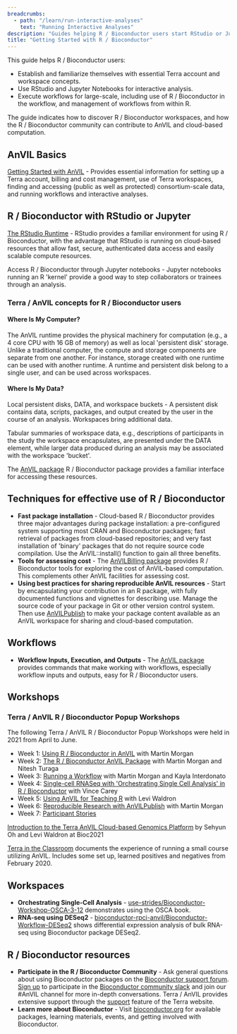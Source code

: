 ```yaml
---
breadcrumbs:
  - path: "/learn/run-interactive-analyses"
    text: "Running Interactive Analyses"
description: "Guides helping R / Bioconductor users start RStudio or Jupyter for interactive analysis, and workflows for large-scale data processing."
title: "Getting Started with R / Bioconductor"
---
```


This guide helps R / Bioconductor users:

- Establish and familiarize themselves with essential Terra account and workspace concepts.
- Use RStudio and Jupyter Notebooks for interactive analysis.
- Execute workflows for large-scale, including use of R / Bioconductor in the workflow, and management of workflows from within R.

The guide indicates how to discover R / Bioconductor workspaces, and how the R / Bioconductor community can contribute to AnVIL and cloud-based computation.

## AnVIL Basics

[Getting Started with AnVIL](/learn) - Provides essential information for setting up a Terra account, billing and cost management, use of Terra workspaces, finding and accessing (public as well as protected) consortium-scale data, and running workflows and interactive analyses.

## R / Bioconductor with RStudio or Jupyter

[The RStudio Runtime](https://terra.bio/try-rstudio-in-terra/) - RStudio provides a familiar environment for using R / Bioconductor, with the advantage that RStudio is running on cloud-based resources that allow fast, secure, authenticated data access and easily scalable compute resources.

Access R / Bioconductor through Jupyter notebooks - Jupyter notebooks running an R 'kernel' provide a good way to step collaborators or trainees through an analysis.

### Terra / AnVIL concepts for R / Bioconductor users

#### Where Is My Computer?

The AnVIL runtime provides the physical machinery for computation (e.g., a 4 core CPU with 16 GB of memory) as well as local 'persistent disk' storage. Unlike a traditional computer, the compute and storage components are separate from one another. For instance, storage created with one runtime can be used with another runtime. A runtime and persistent disk belong to a single user, and can be used across workspaces.

#### Where Is My Data?

Local persistent disks, DATA, and workspace buckets - A persistent disk contains data, scripts, packages, and output created by the user in the course of an analysis. Workspaces bring additional data.

Tabular summaries of workspace data, e.g., descriptions of participants in the study the workspace encapsulates, are presented under the DATA element, while larger data produced during an analysis may be associated with the workspace 'bucket'.

The [AnVIL package](https://bioconductor.org/packages/AnVIL) R / Bioconductor package provides a familiar interface for accessing these resources.

## Techniques for effective use of R / Bioconductor

- **Fast package installation** - Cloud-based R / Bioconductor provides three major advantages during package installation: a pre-configured system supporting most CRAN and Bioconductor packages; fast retrieval of packages from cloud-based repositories; and very fast installation of 'binary' packages that do not require source code compilation. Use the AnVIL::install() function to gain all three benefits.
- **Tools for assessing cost** - The [AnVILBilling package](https://bioconductor.org/packages/AnVILBilling) provides R / Bioconductor tools for exploring the cost of AnVIL-based computation. This complements other AnVIL facilities for assessing cost.
- **Using best practices for sharing reproducible AnVIL resources** - Start by encapsulating your contribution in an R package, with fully documented functions and vignettes for describing use. Manage the source code of your package in Git or other version control system. Then use [AnVILPublish](https://bioconductor.org/packages/AnVILPublish) to make your package content available as an AnVIL workspace for sharing and cloud-based computation.

## Workflows

- **Workflow Inputs, Execution, and Outputs** - The [AnVIL package](https://bioconductor.org/packages/AnVIL) provides commands that make working with workflows, especially workflow inputs and outputs, easy for R / Bioconductor users.

## Workshops

### Terra / AnVIL R / Bioconductor Popup Workshops

The following Terra / AnVIL R / Bioconductor Popup Workshops were held in 2021 from April to June.

- Week 1: [Using R / Bioconductor in AnVIL](/learn/run-interactive-analyses/using-r-bioconductor-in-anvil) with Martin Morgan
- Week 2: [The R / Bioconductor AnVIL Package](/learn/run-interactive-analyses/the-r-bioconductor-anvil-package) with Martin Morgan and Nitesh Turaga
- Week 3: [Running a Workflow](/learn/run-interactive-analyses/running-a-workflow) with Martin Morgan and Kayla Interdonato
- Week 4: [Single-cell RNASeq with 'Orchestrating Single Cell Analysis' in R / Bioconductor](/learn/run-interactive-analyses/single-cell-rnaseq-with-orchestrating-single-cell-analysis-in-r-bioconductor) with Vince Carey
- Week 5: [Using AnVIL for Teaching R](/learn/run-interactive-analyses/using-anvil-for-teaching-r-bioconductor) with Levi Waldron
- Week 6: [Reproducible Research with AnVILPublish](/learn/run-interactive-analyses/reproducible-research-with-anvilpublish) with Martin Morgan
- Week 7: [Participant Stories](/learn/run-interactive-analyses/participant-stories)

[Introduction to the Terra AnVIL Cloud-based Genomics Platform](https://youtu.be/N83iDYE2yQM) by Sehyun Oh and Levi Waldron at Bioc2021

[Terra in the Classroom](https://docs.google.com/presentation/d/1AvEt6UIIx-G5eTe4hlfkGOYsUcSQrKx8ySlnnfg7XH8/edit?usp=sharing) documents the experience of running a small course utilizing AnVIL. Includes some set up, learned positives and negatives from February 2020.

## Workspaces

- **Orchestrating Single-Cell Analysis** - [use-strides/Bioconductor-Workshop-OSCA-3-12](https://app.terra.bio/#workspaces/use-strides/Bioconductor-Workshop-OSCA-3-12) demonstrates using the OSCA book.
- **RNA-seq using DESeq2** - [bioconductor-rpci-anvil/Bioconductor-Workflow-DESeq2](https://app.terra.bio/#workspaces/bioconductor-rpci-anvil/Bioconductor-Workflow-DESeq2) shows differential expression analysis of bulk RNA-seq using Bioconductor package DESeq2.

## R / Bioconductor resources

- **Participate in the R / Bioconductor Community** - Ask general questions about using Bioconductor packages on the [Bioconductor support forum](https://support.bioconductor.org). [Sign up](https://bioc-community.herokuapp.com/) to participate in the [Bioconductor community slack](https://community-bioc.slack.com) and join our #AnVIL channel for more in-depth conversations. Terra / AnVIL provides extensive support through the [support](https://support.terra.bio/hc/en-us) feature of the Terra website.
- **Learn more about Bioconductor** - Visit [bioconductor.org](https://bioconductor.org) for available packages, learning materials, events, and getting involved with Bioconductor.
